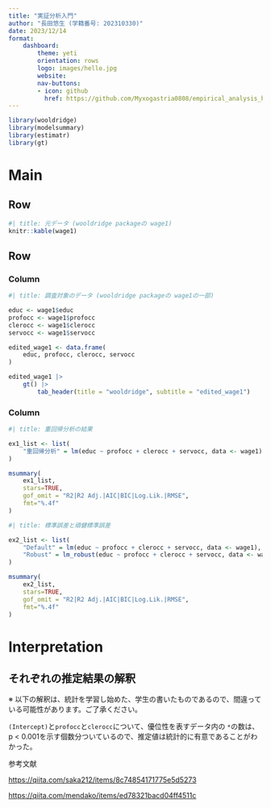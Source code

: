 --- 
title: "実証分析入門"
author: "長田悠生 (学籍番号: 202310330)"
date: 2023/12/14
format:
    dashboard:
        theme: yeti
        orientation: rows
        logo: images/hello.jpg
        website:
        nav-buttons:
        - icon: github
          href: https://github.com/Myxogastria0808/empirical_analysis_homework1
--- 

```{r}
library(wooldridge)
library(modelsummary)
library(estimatr)
library(gt)
```

# Main

## Row {width=100%}

```{r}
#| title: 元データ (wooldridge packageの wage1)
knitr::kable(wage1)
```

## Row {width=100%}

### Column {width=50%}

```{r}
#| title: 調査対象のデータ (wooldridge packageの wage1の一部)

educ <- wage1$educ
profocc <- wage1$profocc
clerocc <- wage1$clerocc
servocc <- wage1$servocc

edited_wage1 <- data.frame(
    educ, profocc, clerocc, servocc
)

edited_wage1 |>
    gt() |>
        tab_header(title = "wooldridge", subtitle = "edited_wage1")
```

### Column {.tabset}

```{r}
#| title: 重回帰分析の結果

ex1_list <- list(
    "重回帰分析" = lm(educ ~ profocc + clerocc + servocc, data <- wage1)
)

msummary(
    ex1_list,
    stars=TRUE,
    gof_omit = "R2|R2 Adj.|AIC|BIC|Log.Lik.|RMSE",
    fmt="%.4f"
)
```

```{r}
#| title: 標準誤差と頑健標準誤差

ex2_list <- list(
    "Default" = lm(educ ~ profocc + clerocc + servocc, data <- wage1),
    "Robust" = lm_robust(educ ~ profocc + clerocc + servocc, data <- wage1, se_type = "stata")
)

msummary(
    ex2_list,
    stars=TRUE,
    gof_omit = "R2|R2 Adj.|AIC|BIC|Log.Lik.|RMSE",
    fmt="%.4f"
)
```

# Interpretation {orientation="columns" scrolling="true"}


::: {.card}

# それぞれの推定結果の解釈

※ 以下の解釈は、統計を学習し始めた、学生の書いたものであるので、間違っている可能性があります。ご了承ください。

`(Intercept)`と`profocc`と`clerocc`について、優位性を表すデータ内の `*`の数は、p < 0.001を示す個数分ついているので、推定値は統計的に有意であることがわかった。

参考文献

<https://qiita.com/saka212/items/8c74854171775e5d5273>

<https://qiita.com/mendako/items/ed78321bacd04ff4511c>
:::